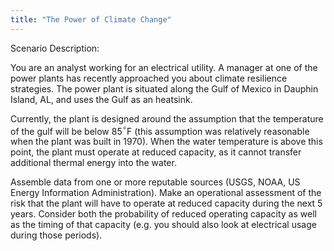 ```yaml
---
title: "The Power of Climate Change"
---
```


Scenario Description:

You are an analyst working for an electrical utility. 
A manager at one of the power plants has recently approached you about climate resilience strategies. 
The power plant is situated along the Gulf of Mexico in Dauphin Island, AL, and uses the Gulf as an heatsink. 

Currently, the plant is designed around the assumption that the temperature of the gulf will be below 85$^\circ$F (this assumption was relatively reasonable when the plant was built in 1970). 
When the water temperature is above this point, the plant must operate at reduced capacity, as it cannot transfer additional thermal energy into the water.

Assemble data from one or more reputable sources (USGS, NOAA, US Energy Information Administration). 
Make an operational assessment of the risk that the plant will have to operate at reduced capacity during the next 5 years. 
Consider both the probability of reduced operating capacity as well as the timing of that capacity (e.g. you should also look at electrical usage during those periods). 

